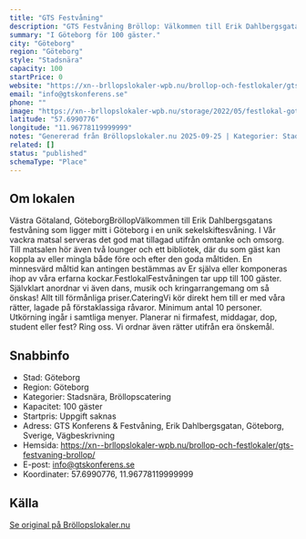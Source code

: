 ```yaml
---
title: "GTS Festvåning"
description: "GTS Festvåning Bröllop: Välkommen till Erik Dahlbergsgatans festvåning som ligger mitt i Göteborg i en unik sekelskiftesvåning. I Vår vackra matsal..."
summary: "I Göteborg för 100 gäster."
city: "Göteborg"
region: "Göteborg"
style: "Stadsnära"
capacity: 100
startPrice: 0
website: "https://xn--brllopslokaler-wpb.nu/brollop-och-festlokaler/gts-festvaning-brollop/"
email: "info@gtskonferens.se"
phone: ""
image: "https://xn--brllopslokaler-wpb.nu/storage/2022/05/festlokal-goteborg-gts-festvaning-2-1.webp"
latitude: "57.6990776"
longitude: "11.96778119999999"
notes: "Genererad från Bröllopslokaler.nu 2025-09-25 | Kategorier: Stadsnära, Bröllopscatering"
related: []
status: "published"
schemaType: "Place"
---
```


## Om lokalen

Västra Götaland, GöteborgBröllopVälkommen till Erik Dahlbergsgatans festvåning som ligger mitt i Göteborg i en unik sekelskiftesvåning. I Vår vackra matsal serveras det god mat tillagad utifrån omtanke och omsorg. Till matsalen hör även två lounger och ett bibliotek, där du som gäst kan koppla av eller mingla både före och efter den goda måltiden. En minnesvärd måltid kan antingen bestämmas av Er själva eller komponeras ihop av våra erfarna kockar.FestlokalFestvåningen tar upp till 100 gäster. Självklart anordnar vi även dans, musik och kringarrangemang om så önskas! Allt till förmånliga priser.CateringVi kör direkt hem till er med våra rätter, lagade på förstaklassiga råvaror. Minimum antal 10 personer. Utkörning ingår i samtliga menyer. Planerar ni firmafest, middagar, dop, student eller fest? Ring oss. Vi ordnar även rätter utifrån era önskemål.

## Snabbinfo

- Stad: Göteborg
- Region: Göteborg
- Kategorier: Stadsnära, Bröllopscatering
- Kapacitet: 100 gäster
- Startpris: Uppgift saknas
- Adress: GTS Konferens & Festvåning, Erik Dahlbergsgatan, Göteborg, Sverige, Vägbeskrivning
- Hemsida: https://xn--brllopslokaler-wpb.nu/brollop-och-festlokaler/gts-festvaning-brollop/
- E-post: info@gtskonferens.se
- Koordinater: 57.6990776, 11.96778119999999

## Källa

[Se original på Bröllopslokaler.nu](https://xn--brllopslokaler-wpb.nu/brollop-och-festlokaler/gts-festvaning-brollop/)
